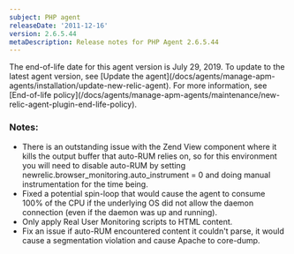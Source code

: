 ```yaml
---
subject: PHP agent
releaseDate: '2011-12-16'
version: 2.6.5.44
metaDescription: Release notes for PHP Agent 2.6.5.44
---
```


<Callout variant="important">
  The end-of-life date for this agent version is July 29, 2019. To update to the latest agent version, see [Update the agent](/docs/agents/manage-apm-agents/installation/update-new-relic-agent). For more information, see [End-of-life policy](/docs/agents/manage-apm-agents/maintenance/new-relic-agent-plugin-end-life-policy).
</Callout>

### Notes:

* There is an outstanding issue with the Zend View component where it kills the output buffer that auto-RUM relies on, so for this environment you will need to disable auto-RUM by setting newrelic.browser_monitoring.auto_instrument = 0 and doing manual instrumentation for the time being.
* Fixed a potential spin-loop that would cause the agent to consume 100% of the CPU if the underlying OS did not allow the daemon connection (even if the daemon was up and running).
* Only apply Real User Monitoring scripts to HTML content.
* Fix an issue if auto-RUM encountered content it couldn't parse, it would cause a segmentation violation and cause Apache to core-dump.
